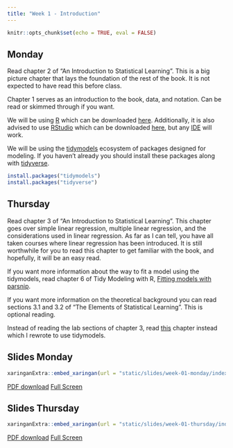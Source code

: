 ```yaml
---
title: "Week 1 - Introduction"
---
```


```r
knitr::opts_chunk$set(echo = TRUE, eval = FALSE)
```

## Monday

Read chapter 2 of "An Introduction to Statistical Learning". This is a big picture chapter that lays the foundation of the rest of the book. It is not expected to have read this before class.

Chapter 1 serves as an introduction to the book, data, and notation. Can be read or skimmed through if you want.

We will be using [R](https://cran.r-project.org/) which can be downloaded [here](https://cran.r-project.org/). Additionally, it is also advised to use [RStudio](https://rstudio.com/) which can be downloaded [here](https://rstudio.com/products/rstudio/download/#download), but any [IDE](https://en.wikipedia.org/wiki/Integrated_development_environment) will work.

We will be using the [tidymodels](https://www.tidymodels.org/) ecosystem of packages designed for modeling. If you haven't already you should install these packages along with [tidyverse](https://www.tidyverse.org/).

```r
install.packages("tidymodels")
install.packages("tidyverse")
```

## Thursday

Read chapter 3 of "An Introduction to Statistical Learning". This chapter goes over simple linear regression, multiple linear regression, and the considerations used in linear regression. As far as I can tell, you have all taken courses where linear regression has been introduced. It is still worthwhile for you to read this chapter to get familiar with the book, and hopefully, it will be an easy read.

If you want more information about the way to fit a model using the tidymodels, read chapter 6 of Tidy Modeling with R, [Fitting models with parsnip](https://www.tmwr.org/models.html).

If you want more information on the theoretical background you can read sections 3.1 and 3.2 of "The Elements of Statistical Learning". This is optional reading.

Instead of reading the lab sections of chapter 3, read [this](https://emilhvitfeldt.github.io/ISLR-tidymodels-labs/linear-regression.html) chapter instead which I rewrote to use tidymodels.

## Slides Monday

```r
xaringanExtra::embed_xaringan(url = "static/slides/week-01-monday/index.html", ratio = "16:9")
```

[PDF download](static/slides/week-01-monday/week-01-monday.pdf) [Full Screen](static/slides/week-01-monday/index.html)

## Slides Thursday

```r
xaringanExtra::embed_xaringan(url = "static/slides/week-01-thursday/index.html", ratio = "16:9")
```

[PDF download](static/slides/week-01-thursday/week-01-thursday.pdf) [Full Screen](static/slides/week-01-thursday/index.html)

